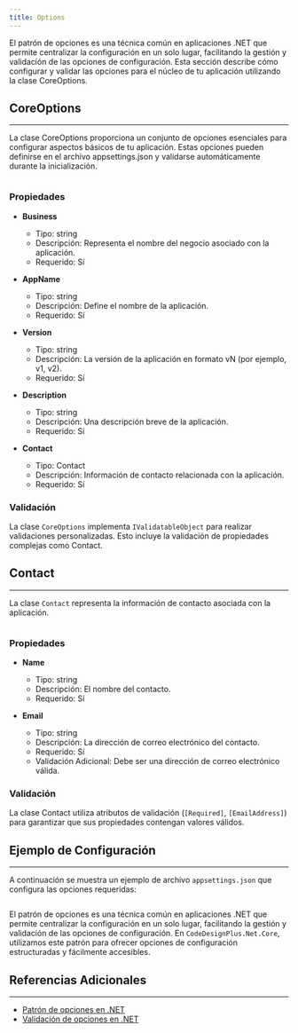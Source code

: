 ```yaml
---
title: Options
---
```



El patrón de opciones es una técnica común en aplicaciones .NET que permite centralizar la configuración en un solo lugar, facilitando la gestión y validación de las opciones de configuración. Esta sección describe cómo configurar y validar las opciones para el núcleo de tu aplicación utilizando la clase CoreOptions.

## CoreOptions
---

La clase CoreOptions proporciona un conjunto de opciones esenciales para configurar aspectos básicos de tu aplicación. Estas opciones pueden definirse en el archivo appsettings.json y validarse automáticamente durante la inicialización.

```csharp url="packages/CodeDesignPlus.Net.Core/src/CodeDesignPlus.Net.Core.Abstractions/Options/CoreOptions.cs"
```

### Propiedades

- **Business**
  - Tipo: string
  - Descripción: Representa el nombre del negocio asociado con la aplicación.
  - Requerido: Sí

- **AppName**
  - Tipo: string
  - Descripción: Define el nombre de la aplicación.
  - Requerido: Sí

- **Version**
  - Tipo: string
  - Descripción: La versión de la aplicación en formato vN (por ejemplo, v1, v2).
  - Requerido: Sí

- **Description**
  - Tipo: string
  - Descripción: Una descripción breve de la aplicación.
  - Requerido: Sí

- **Contact**
  - Tipo: Contact
  - Descripción: Información de contacto relacionada con la aplicación.
  - Requerido: Sí

### Validación

La clase `CoreOptions` implementa `IValidatableObject` para realizar validaciones personalizadas. Esto incluye la validación de propiedades complejas como Contact.

## Contact
---

La clase `Contact` representa la información de contacto asociada con la aplicación.

```csharp url="packages/CodeDesignPlus.Net.Core/src/CodeDesignPlus.Net.Core.Abstractions/Options/ContactOptions.cs"
```
### Propiedades

- **Name**
  - Tipo: string
  - Descripción: El nombre del contacto.
  - Requerido: Sí

- **Email**
  - Tipo: string
  - Descripción: La dirección de correo electrónico del contacto.
  - Requerido: Sí
  - Validación Adicional: Debe ser una dirección de correo electrónico válida.

### Validación

La clase Contact utiliza atributos de validación (`[Required]`, `[EmailAddress]`) para garantizar que sus propiedades contengan valores válidos.


## Ejemplo de Configuración
---

A continuación se muestra un ejemplo de archivo `appsettings.json` que configura las opciones requeridas:

```json url="samples/CodeDesignPlus.Net.Core.Sample/src/CodeDesignPlus.Net.Core.Sample/appsettings.json"
``` 

El patrón de opciones es una técnica común en aplicaciones .NET que permite centralizar la configuración en un solo lugar, facilitando la gestión y validación de las opciones de configuración. En `CodeDesignPlus.Net.Core`, utilizamos este patrón para ofrecer opciones de configuración estructuradas y fácilmente accesibles.

## Referencias Adicionales
---

- [Patrón de opciones en .NET](https://learn.microsoft.com/en-us/dotnet/core/extensions/options)
- [Validación de opciones en .NET](https://learn.microsoft.com/en-us/dotnet/core/extensions/options#options-validation)
